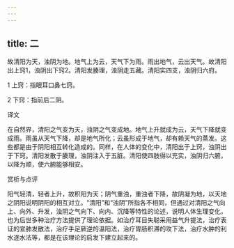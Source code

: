 ```yaml
---
---
---
```

title: 二
---




故清阳为天，浊阴为地。地气上为云，天气下为雨。雨出地气，云出天气。故清阳出上窍1，浊阴出下窍2。清阳发腠理，浊阴走五藏。清阳实四支，浊阴归六府。

1 上窍：指眼耳口鼻七窍。

2 下窍：指前后二阴。

译文

在自然界，清阳之气变为天，浊阴之气变成地。地气上升就成为云，天气下降就变成雨。雨虽从天气下降，却是地气所化；云虽形成于地气，却有赖天气的蒸发。这些都是由于阴阳相互转化造成的。同样，在人体的变化中，清阳出于上窍，浊阴出于下窍。清阳发散于腠理，浊阴注入于五脏。清阳使四肢得以充实，浊阴归六腑，以降为顺，使六腑能够相安。

赏析与点评

阳气轻清，轻者上升，故积阳为天；阴气重浊，重浊者下降，故阴凝为地，以天地之阴阳说明阴阳的相互对立。“清阳”和“浊阴”所指各不相同，但通过对清阳之气向上、向外、升发，浊阴之气向下、向内、沉降等特性的论述，说明人体生理变化，也为后世多种治疗方法提供了理论依据。如治疗耳目失聪采用益气升提法，治疗表证的宣肺发散法，治疗手足厥逆的温阳法，治疗胃肠积滞的攻下法，治疗水肿的利水逐水法等，都是在该理论的启发下建立起来的。